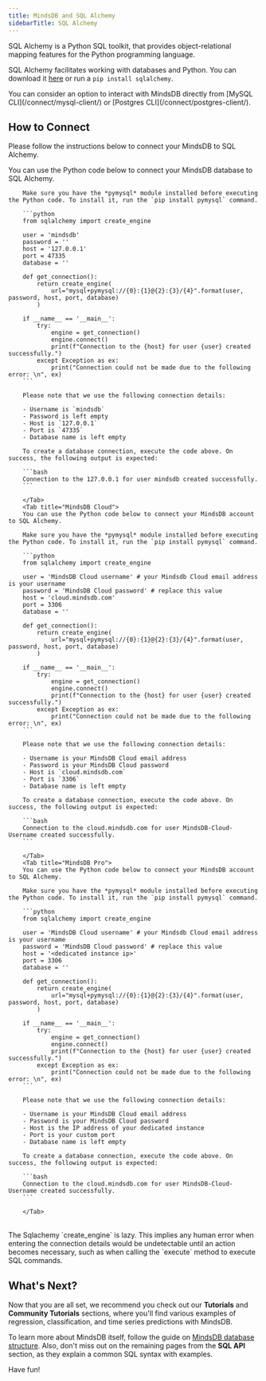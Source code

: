 ```yaml
---
title: MindsDB and SQL Alchemy
sidebarTitle: SQL Alchemy
---
```


SQL Alchemy is a Python SQL toolkit, that provides object-relational mapping features for the Python programming language.

SQL Alchemy facilitates working with databases and Python. You can download it [here](https://www.sqlalchemy.org/) or run a `pip install sqlalchemy`.

<Tip>
You can consider an option to interact with MindsDB directly from [MySQL CLI](/connect/mysql-client/) or [Postgres CLI](/connect/postgres-client/).
</Tip>

## How to Connect

Please follow the instructions below to connect your MindsDB to SQL Alchemy.

<Tabs>
        <Tab title="Local MindsDB">
        You can use the Python code below to connect your MindsDB database to SQL Alchemy.

        Make sure you have the *pymysql* module installed before executing the Python code. To install it, run the `pip install pymysql` command.

        ```python
        from sqlalchemy import create_engine

        user = 'mindsdb'
        password = ''
        host = '127.0.0.1'
        port = 47335
        database = ''

        def get_connection():
            return create_engine(
                url="mysql+pymysql://{0}:{1}@{2}:{3}/{4}".format(user, password, host, port, database)
            )

        if __name__ == '__main__':
            try:
                engine = get_connection()
                engine.connect()
                print(f"Connection to the {host} for user {user} created successfully.")
            except Exception as ex:
                print("Connection could not be made due to the following error: \n", ex)
        ```

        Please note that we use the following connection details:

        - Username is `mindsdb`
        - Password is left empty
        - Host is `127.0.0.1`
        - Port is `47335`
        - Database name is left empty

        To create a database connection, execute the code above. On success, the following output is expected:

        ```bash
        Connection to the 127.0.0.1 for user mindsdb created successfully.
        ```

        </Tab>
        <Tab title="MindsDB Cloud">
        You can use the Python code below to connect your MindsDB account to SQL Alchemy.

        Make sure you have the *pymysql* module installed before executing the Python code. To install it, run the `pip install pymysql` command.

        ```python
        from sqlalchemy import create_engine

        user = 'MindsDB Cloud username' # your Mindsdb Cloud email address is your username
        password = 'MindsDB Cloud password' # replace this value
        host = 'cloud.mindsdb.com'
        port = 3306
        database = ''

        def get_connection():
            return create_engine(
                url="mysql+pymysql://{0}:{1}@{2}:{3}/{4}".format(user, password, host, port, database)
            )

        if __name__ == '__main__':
            try:
                engine = get_connection()
                engine.connect()
                print(f"Connection to the {host} for user {user} created successfully.")
            except Exception as ex:
                print("Connection could not be made due to the following error: \n", ex)
        ```

        Please note that we use the following connection details:

        - Username is your MindsDB Cloud email address
        - Password is your MindsDB Cloud password
        - Host is `cloud.mindsdb.com`
        - Port is `3306`
        - Database name is left empty

        To create a database connection, execute the code above. On success, the following output is expected:

        ```bash
        Connection to the cloud.mindsdb.com for user MindsDB-Cloud-Username created successfully.
        ```

        </Tab>
        <Tab title="MindsDB Pro">
        You can use the Python code below to connect your MindsDB account to SQL Alchemy.

        Make sure you have the *pymysql* module installed before executing the Python code. To install it, run the `pip install pymysql` command.

        ```python
        from sqlalchemy import create_engine

        user = 'MindsDB Cloud username' # your Mindsdb Cloud email address is your username
        password = 'MindsDB Cloud password' # replace this value
        host = '<dedicated instance ip>'
        port = 3306
        database = ''

        def get_connection():
            return create_engine(
                url="mysql+pymysql://{0}:{1}@{2}:{3}/{4}".format(user, password, host, port, database)
            )

        if __name__ == '__main__':
            try:
                engine = get_connection()
                engine.connect()
                print(f"Connection to the {host} for user {user} created successfully.")
            except Exception as ex:
                print("Connection could not be made due to the following error: \n", ex)
        ```

        Please note that we use the following connection details:

        - Username is your MindsDB Cloud email address
        - Password is your MindsDB Cloud password
        - Host is the IP address of your dedicated instance
        - Port is your custom port
        - Database name is left empty

        To create a database connection, execute the code above. On success, the following output is expected:

        ```bash
        Connection to the cloud.mindsdb.com for user MindsDB-Cloud-Username created successfully.
        ```

        </Tab>      
</Tabs>

<br />


<Note>
  The Sqlachemy `create_engine` is lazy. This implies any human error when
  entering the connection details would be undetectable until an action becomes
  necessary, such as when calling the `execute` method to execute SQL commands.
</Note>

## What's Next?

Now that you are all set, we recommend you check out our **Tutorials** and
**Community Tutorials** sections, where you'll find various examples of
regression, classification, and time series predictions with MindsDB.

To learn more about MindsDB itself, follow the guide on
[MindsDB database structure](/sql/table-structure/). Also, don't miss out on the
remaining pages from the **SQL API** section, as they explain a common SQL
syntax with examples.

Have fun!
